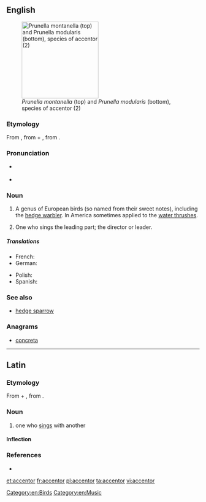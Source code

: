 ==English==
{{wikipedia}}
[[Image:Prunella modularis montanella.jpg|thumb|right|200px|''Prunella montanella'' (top) and ''Prunella modularis'' (bottom), species of accentor (2)]]

===Etymology===
From {{etyl|la}} {{term|accentor||one who sings with another|lang=la}}, from {{term|ad|lang=la}} +  {{term|cantor||singer|lang=la}}, from {{term|cano|canō|sing|lang=la}}.

===Pronunciation===
* {{a|UK}} {{IPA|/əkˈsɛntə/}}
* {{a|US}} {{IPA|/əkˈsɛntɚ/}}

===Noun===
{{en-noun}}

# {{zoology}} A genus of European birds (so named from their sweet notes), including the [[hedge warbler]]. In America sometimes applied to the [[water thrush]]es.
# {{music|obsolete}} One who sings the leading part; the director or leader.

=====Translations=====
{{trans-top|bird of the Prunellidae family}}
* French: {{t+|fr|accenteur|m}}
* German: {{t+|de|Braunelle|f}}
{{trans-mid}}
* Polish: {{t-|pl|płochacz|m}}
* Spanish: {{t+|es|acentor|m}}
{{trans-bottom}}

{{trans-top|''music'': director or leader}}
{{trans-mid}}
{{trans-bottom}}

===See also===
* [[hedge sparrow]]

===Anagrams===
* [[concreta#English|concreta]]

[[Category:en:Birds]]
[[Category:en:Music]]

----

==Latin==

===Etymology===
From {{term|ad|lang=la}} +  {{term|cantor||singer|lang=la}}, from {{term|cano|canō|sing|lang=la}}.

===Noun===
{{la-noun|accentor|accentoris|accentōris|m|third}}

# one who [[sing]]s with another

====Inflection====
{{la-decl-3rd|accentor|accentor|accentor|accentōr}}

===References===
* {{R:L&S}}

[[et:accentor]]
[[fr:accentor]]
[[pl:accentor]]
[[ta:accentor]]
[[vi:accentor]]